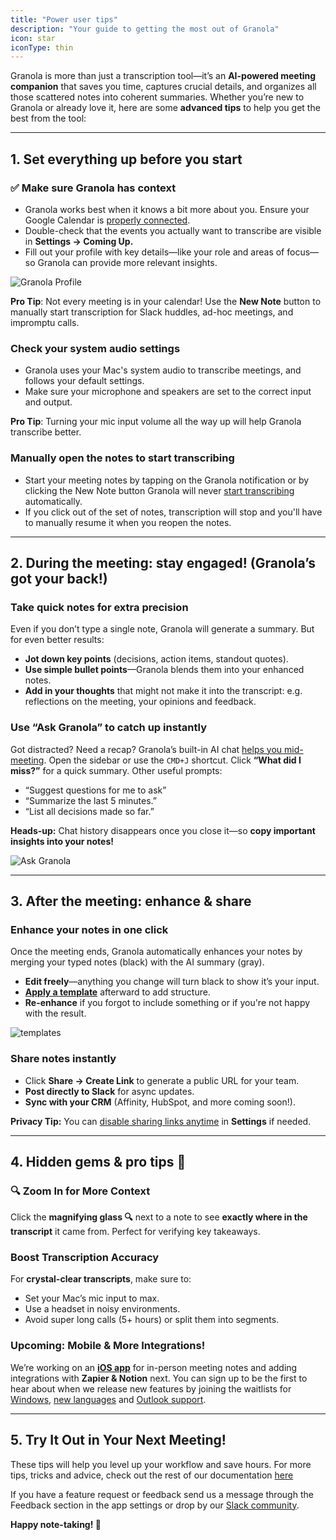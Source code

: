 ```yaml
---
title: "Power user tips"
description: "Your guide to getting the most out of Granola"
icon: star
iconType: thin
---
```


Granola is more than just a transcription tool—it’s an **AI-powered meeting companion** that saves you time, captures crucial details, and organizes all those scattered notes into coherent summaries. Whether you’re new to Granola or already love it, here are some **advanced tips** to help you get the best from the tool:

---

## 1. Set everything up before you start

### ✅ Make sure Granola has context
- Granola works best when it knows a bit more about you. Ensure your Google Calendar is [properly connected](https://www.granola.ai/docs/docs/101/gettingstarted/calendarintegrations#first-time-setup).  
- Double-check that the events you actually want to transcribe are visible in **Settings → Coming Up.**  
- Fill out your profile with key details—like your role and areas of focus—so Granola can provide more relevant insights.

![Granola Profile](/images/screenshots/profile2.png)

**Pro Tip**: Not every meeting is in your calendar! Use the **New Note** button to manually start transcription for Slack huddles, ad-hoc meetings, and impromptu calls.

###  Check your system audio settings
- Granola uses your Mac's system audio to transcribe meetings, and follows your default settings. 
- Make sure your microphone and speakers are set to the correct input and output.  

**Pro Tip**: Turning your mic input volume all the way up will help Granola transcribe better.

### Manually open the notes to start transcribing
- Start your meeting notes by tapping on the Granola notification or by clicking the New Note button Granola will never [start transcribing](https://www.granola.ai/docs/docs/101/duringyourmeeting/live-transcription#when-does-transcription-begin) automatically.
- If you click out of the set of notes, transcription will stop and you'll have to manually resume it when you reopen the notes. 

---

## 2. During the meeting: stay engaged! (Granola’s got your back!)  

### Take quick notes for extra precision  
Even if you don’t type a single note, Granola will generate a summary. But for even better results:  
- **Jot down key points** (decisions, action items, standout quotes).  
- **Use simple bullet points**—Granola blends them into your enhanced notes.  
- **Add in your thoughts** that might not make it into the transcript: e.g. reflections on the meeting, your opinions and feedback. 

### Use “Ask Granola” to catch up instantly  
Got distracted? Need a recap? Granola’s built-in AI chat [helps you mid-meeting](https://www.granola.ai/docs/docs/101/duringyourmeeting/live-transcription#how-can-i-query-a-live-meeting). Open the sidebar or use the ```CMD+J``` shortcut. Click **“What did I miss?”** for a quick summary. Other useful prompts:  
- “Suggest questions for me to ask”  
- “Summarize the last 5 minutes.”  
- “List all decisions made so far.”  

**Heads-up:** Chat history disappears once you close it—so **copy important insights into your notes!**  

![Ask Granola](/images/screenshots/ask-granola.png)

---

## 3. After the meeting: enhance & share  

### Enhance your notes in one click  
Once the meeting ends, Granola automatically enhances your notes by merging your typed notes (black) with the AI summary (gray).  
- **Edit freely**—anything you change will turn black to show it’s your input.  
- [**Apply a template**](https://www.granola.ai/docs/docs/101/afteryourmeeting/Usingtemplates) afterward to add structure.  
- **Re-enhance** if you forgot to include something or if you're not happy with the result.

![templates](/images/screenshots/templates.png)

### Share notes instantly  
- Click **Share → Create Link** to generate a public URL for your team.  
- **Post directly to Slack** for async updates.  
- **Sync with your CRM** (Affinity, HubSpot, and more coming soon!).  

**Privacy Tip:** You can [disable sharing links anytime](https://www.granola.ai/docs/docs/101/afteryourmeeting/sharing#turning-off-sharing-links-by-default) in **Settings** if needed.

---

## 4. Hidden gems & pro tips 💎  

### 🔍 Zoom In for More Context  
Click the **magnifying glass 🔍** next to a note to see **exactly where in the transcript** it came from. Perfect for verifying key takeaways.

### Boost Transcription Accuracy  
For **crystal-clear transcripts**, make sure to:  
- Set your Mac’s mic input to max.  
- Use a headset in noisy environments.  
- Avoid super long calls (5+ hours) or split them into segments.  

### Upcoming: Mobile & More Integrations!  
We’re working on an [**iOS app**](https://www.granola.ai/app) for in-person meeting notes and adding integrations with **Zapier & Notion** next. You can sign up to be the first to hear about when we release new features by joining the waitlists for [Windows](https://tally.so/r/3EXKgL?utm_source=blog), [new languages](https://tally.so/r/mDAZlZ) and [Outlook support](https://tally.so/r/wzWb78).

---

## 5. Try It Out in Your Next Meeting!  
These tips will help you level up your workflow and save hours. For more tips, tricks and advice, check out the rest of our documentation [here](https://www.granola.ai/docs/docs/101/gettingstarted/quickstart)

If you have a feature request or feedback send us a message through the Feedback section in the app settings or drop by our [Slack community](https://go.granola.so/slack).

**Happy note-taking! 🎉**
